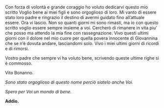 Con forza di volontà e grande coraggio ho voluto dedicarvi questo mio scritto Voglio bene ai miei figli e sono orgoglioso di loro. Mi vanto di essere stato loro padre e ringrazio il destino di avermi guidato fino all’attuale essere. Ora vi lascio. Non so quanti giorni mi sono rimasti, ma io con questo scritto voglio essere sempre insieme a voi. Cercherò di rimanere in vita piu’ che posso ma attendo la mia fine con rassegnazione. Vivo questi ultimi giorni con il dolore nel mio cuore per quella povera innocente di Giovannina che se n’è dovuta andare, lasciandomi solo. Vivo i miei ultimi giorni di ricordi e di rimorsi.

Vostro padre che sempre vi ha voluto bene, scrivendo queste ultime righe si è commosso.

Vito Bonanno.

_Sono stato orgoglioso di questo nome perciò siatelo anche Voi._

_Spero per Voi un mondo di bene._

**Addio.**
